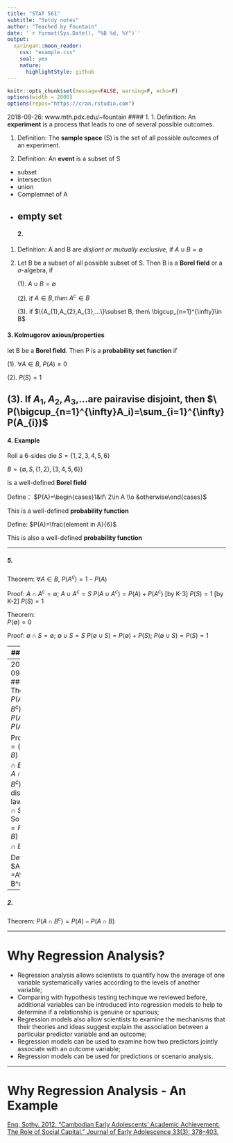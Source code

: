 ```yaml
---
title: "STAT 561"
subtitle: "Sutdy notes"
author: "Teached by Fountain"
date: '`r format(Sys.Date(), "%B %d, %Y")`'
output:
  xaringan::moon_reader:
    css: "example.css"
    seal: yes
    nature:
      highlightStyle: github
---
```


```r
knitr::opts_chunk$set(message=FALSE, warning=F, echo=F)
options(width = 2000)
options(repos="https://cran.rstudio.com")
```

 2018-09-26: www.mth.pdx.edu/~fountain
#### 1. 
1. Definition: An **experiment** is a process that leads to one of several possible outcomes.
    
1. Definition: The **sample space** (S) is the set of all possible outcomes of an experiment.

1. Definition: An **event** is a subset of S

- subset
- intersection
- union
- Complemnet of A
- empty set
---
#### 2. 
1. Definition: A and B are _disjiont or mutually exclusive_, if $A\cup B=\emptyset$

1. Let B be a subset of all possible subset of S. Then B is a **Borel field** or a $\sigma$-algebra, if
    
   (1). $A\cup B=\emptyset$
    
   (2). if $A\in B, then\ A^c\in B$
    
   (3). if $\{A_{1},A_{2},A_{3},...\}\subset B, then\ \bigcup_{n=1}^{\infty}\in B$

#### 3. Kolmugorov axious/properties
let B be a **Borel field**. Then P is a **probability set function** if
    
   (1). $\forall A\in B,\ P(A)\ge0$
    
   (2). $P(S)=1$
    
   (3). If $A_{1},A_{2},A_{3}$,...are pairavise disjoint, then $\ P(\bigcup_{n=1}^{\infty}A_i)=\sum_{i=1}^{\infty}P(A_{i})$
---

#### 4. Example
Roll a 6-sides die $S=\{1,2,3,4,5,6\}$

  $B=\{\emptyset ,S,\{1,2\},\{3,4,5,6\}\}$
  
  is a well-defined **Borel field**
  
Define：
  $P(A)=\begin{cases}1&if\ 2\in A \\o &otherwise\end{cases}$
  
  This is a well-defined **probability function**
  
Define: 
  $P(A)=\frac{element in A}{6}$
  
  This is also a well-defined **probability function**

---

##### 5. 
Theorem:
   $\forall A\in B,\ P(A^c)=1-P(A)$
   
   Proof: $A\cap A^c=\emptyset$; $A\cup A^c=S$
   $P(A\cup A^c)=P(A)+P(A^c)$  [by K-3]
   $P(S)=1$                   [by K-2]
   $P(S)=1$

Theorem:  
   $P(\emptyset)=0$
   
   Proof: $\emptyset\cap S=\emptyset$; $\emptyset\cup S=S$
   $P(\emptyset\cup S)=P(\emptyset)+P(S)$; $P(\emptyset\cup S)=P(S)=1$

---
##### 6. 

Theorem:  
   Let $A_{1}$ and $A_{2}$ the elements of B
   with $A_{1}\subset A_{2}$, then $P(A_{1})\le P(A_{2})$
   
   Proof:
   Let $A_{1}\subset A_{2}$ with $A_{2}=A_{1}\cup (A_{2}\cap A_{1}^c)$
   Also $A_{1}\cap(A_{2}\cap A_{1}^c)=\emptyset$
   So $P(A_{2})=P(A_{1})+P(A_{2}\cap A_{1}^c)$
   $P(A_{2}\cap A_{1}^c)\ge0$, $\therefore\ P(A_{2})\ge P(A_{1})$

---
 2018-09-27
##### 1. 
Theorem:
   $P(A\cap B^c)=P(A)-P(A\cap B)$
   
   Proof:
   $A=(A\cap B)\cup(A\cap B^c)=A\cap(B\cup B^c)$ by disirb law
   $=A\cap S=A$
   So $P(A)=P(A\cap B)+P(A\cap B^c)$
   
Define: 
   $A \B =A\cap B^c$
---

##### 2. 
Theorem:
   $P(A\cap B^c)=P(A)-P(A\cap B)$

---

# Why Regression Analysis?

- Regression analysis allows scientists to quantify how the average of one variable systematically varies according to the levels of another variable;
- Comparing with hypothesis testing techinque we reviewed before, additional variables can be introduced into regression models to help to determine if a relationship is genuine or spurious;
- Regression models also allow scientists to examine the mechanisms that their theories and ideas suggest explain the association between a particular predictor variable and an outcome;
- Regression models can be used to examine how two predictors jointly associate with an outcome variable;
- Regression models can be used for predictions or scenario analysis.

---

# Why Regression Analysis - An Example

[Eng, Sothy. 2012. “Cambodian Early Adolescents’ Academic Achievement: The Role of Social Capital.” Journal of Early Adolescence 33(3): 378–403.](http://journals.sagepub.com/doi/pdf/10.1177/0272431612441069)
